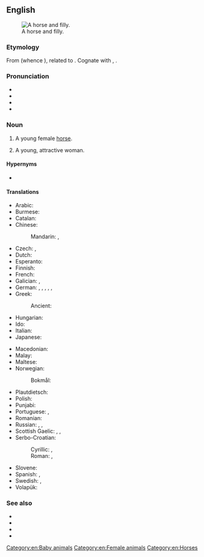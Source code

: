 ==English==
[[Image:Horse And Filly.jpg|thumb|right|A horse and filly.]]

===Etymology===
{{root|en|ine-pro|*peh₂w-}}
From {{der|en|non|fylja}} (whence {{cog|da|føl}}), related to {{m|en|foal}}. Cognate with {{cog|nl|veulen}}, {{cog|de|Fohlen}}.

===Pronunciation===
* {{IPA|en|/ˈfɪli/}}
* {{audio|en|en-us-filly.ogg|Audio (US)}}
* {{rhymes|en|ɪli|s=2}}
* {{homophones|en|Philly}}

===Noun===
{{en-noun}}

# A young female [[horse]].
#: {{coordinate terms|en|colt}}
# {{lb|en|dated}} A young, attractive woman.
#: {{ux|en|Hey, Homer, get a load of the gams on that '''filly'''!}}

====Hypernyms====
* {{l|en|foal}} {{q|young horse}}

====Translations====
{{trans-top|young female horse}}
* Arabic: {{t|ar|مُهْرَة|f}}
* Burmese: {{t+|my|မြင်းမကလေး}}
* Catalan: {{t+|ca|poltra|f}}
* Chinese:
*: Mandarin: {{t|cmn|[[小]][[雌]][[馬]]|sc=Hani}}, {{t|cmn|[[小]][[雌]][[马]]|tr=xiǎo cí mǎ|sc=Hani}}
* Czech: {{t+|cs|kobylka|f}}, {{t|cs|klisnička|f}}
* Dutch: {{t|nl|merrieveulen|n}}
* Esperanto: {{t|eo|ĉevalidino}}
* Finnish: {{t|fi|tammavarsa}}
* French: {{t+|fr|pouliche|f}}
* Galician: {{t|gl|poldra|f}}, {{t|gl|póldrega|f}}
* German: {{t|de|Stutenfohlen|n}}, {{t|de|Stutenfüllen|n}}, {{t|de|Stutfohlen|n}}, {{t|de|Stutfüllen|n}}, {{t|de|[[weiblich|weibliches]] [[Fohlen]]|n}}, {{t|de|[[weiblich|weibliches]] [[Füllen]]|n}}
* Greek: {{t|el|φοραδίτσα|f}}
*: Ancient: {{t|grc|πῶλος|f}}
* Hungarian: {{t|hu|kancacsikó}}
* Ido: {{t+|io|kavalyunino}}
* Italian: {{t+|it|puledra|f}}
* Japanese: {{t|ja|[[雌]]の[[子馬]]|tr=mesu no ko-uma|sc=Jpan}}
{{trans-mid}}
* Macedonian: {{t|mk|ждребица|f}}
* Malay: {{t|ms|kuda betina muda}}
* Maltese: {{t|mt|moħra|f}}
* Norwegian:
*: Bokmål: {{t|nb|hoppeføll|n}}
* Plautdietsch: {{t|pdt|Kobbelfalm|n}}
* Polish: {{t+|pl|klaczka|f}}
* Punjabi: {{t|pa|ਵਛੇਰੀ|f}}
* Portuguese: {{t+|pt|potra|f}}, {{t+|pt|potranca|f}}
* Romanian: {{t+|ro|mânză|f}}
* Russian: {{t+|ru|кобы́лка|f}}, {{t+|ru|кобыли́ца|f}}, {{t|ru|жереби́ца|f}}
* Scottish Gaelic: {{t|gd|cliobag|f}}, {{t|gd|làireach|f}}, {{t|gd|loth|f}}
* Serbo-Croatian:
*: Cyrillic: {{t|sh|ждребица|f}}, {{t|sh|ждријебица|f}}
*: Roman: {{t+|sh|ždrebica|f}}, {{t|sh|ždrijebica|f}}
* Slovene: {{t+|sl|žrebica|f}}
* Spanish: {{t|es|potra|f}}, {{t|es|potranca|f}}
* Swedish: {{t|sv|ungsto|n}}, {{t|sv|stoföl|n}}
* Volapük: {{t+|vo|jijevodül}}
{{trans-bottom}}

===See also===
* {{l|en|colt}}
* {{l|en|mare}}
* {{l|en|stallion}}
* {{l|en|fille}}

[[Category:en:Baby animals]]
[[Category:en:Female animals]]
[[Category:en:Horses]]